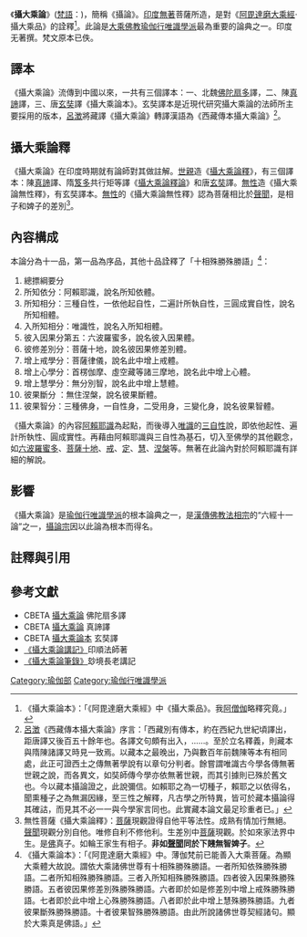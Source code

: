 {{佛教}}
《'''攝大乘論'''》([[梵語|梵語]]：{{IAST|Mahāyāna-samgraha}})，簡稱《攝論》。[[印度|印度]][[無著|無著]]菩薩所造，是對《[[阿毘達磨大乘經|阿毘達磨大乘經]]·攝大乘品》的詮釋<ref>《攝大乘論本》：「《阿毘達磨大乘經》中《攝大乘品》。我[[無著|阿僧伽]]略釋究竟。」</ref>。此論是[[大乘佛教|大乘佛教]][[瑜伽行唯識學派|瑜伽行唯識學派]]最為重要的論典之一。印度无著撰。梵文原本已佚。

==譯本==
《攝大乘論》流傳到中國以來，一共有三個譯本：一、北魏[[佛陀扇多|佛陀扇多]]譯，二、陳[[真諦|真諦]]譯，三、唐[[玄奘|玄奘]]譯《攝大乘論本》。玄奘譯本是近現代研究攝大乘論的法師所主要採用的版本，[[呂澂|呂澂]]將藏譯《攝大乘論》轉譯漢語為《西藏傳本攝大乘論》<ref>[[呂澂|呂澂]]《西藏傳本攝大乘論》序言：「西藏別有傳本，約在西紀九世紀頃譯出，距唐譯又後百五十餘年也。各譯文句頗有出入，……。至於立名釋義，則藏本與隋陳諸譯又時見一致焉。以藏本之最晚出，乃與數百年前魏陳等本有相同處，此正可證西土之傳無著學說有以章句分判者。餘嘗謂唯識古今學各傳無著世親之說，而各異文，如奘師傳今學亦依無著世親，而其引據則已殊於舊文也。今以藏本攝論證之，此說彌信。如賴耶之為一切種子，賴耶之以依得名，聞熏種子之為無漏因緣，至三性之解釋，凡古學之所特異，皆可於藏本攝論得其確詁，而見其不必一一與今學家言同也。此實藏本論文最足珍重者已。」</ref>。

==攝大乘論釋==
《攝大乘論》在印度時期就有論師對其做註解。[[世親|世親]]造《[[攝大乘論釋|攝大乘論釋]]》，有三個譯本：陳[[真諦|真諦]]譯、隋[[達磨笈多|笈多]]共行矩等譯《[[攝大乘論釋論|攝大乘論釋論]]》和唐[[玄奘|玄奘]]譯。[[無性|無性]]造《攝大乘論無性釋》，有玄奘譯本。[[無性|無性]]的《攝大乘論無性釋》認為菩薩相比於[[聲聞|聲聞]]，是相子和婢子的差別<ref>無性菩薩《攝大乘論釋》：[[菩薩|菩薩]]現觀證得自他平等法性。成熟有情加行無絕。[[聲聞|聲聞]]現觀分別自他。唯修自利不修他利。生差別中[[菩薩|菩薩]]現觀。於如來家法界中生。是[[佛|佛]]真子。如輪王家生有相子。'''非如[[聲聞|聲聞]]同於下賤無智婢子'''。</ref>。

==內容構成==
本論分為十一品，第一品為序品，其他十品詮釋了「十相殊勝殊勝語」<ref>《攝大乘論本》：「《阿毘達磨大乘經》中。薄伽梵前已能善入大乘菩薩。為顯大乘體大故說。謂依大乘諸佛世尊有十相殊勝殊勝語。一者所知依殊勝殊勝語。二者所知相殊勝殊勝語。三者入所知相殊勝殊勝語。四者彼入因果殊勝殊勝語。五者彼因果修差別殊勝殊勝語。六者即於如是修差別中增上戒殊勝殊勝語。七者即於此中增上心殊勝殊勝語。八者即於此中增上慧殊勝殊勝語。九者彼果斷殊勝殊勝語。十者彼果智殊勝殊勝語。由此所說諸佛世尊契經諸句。顯於大乘真是佛語。」</ref>：
# 總摽綱要分
# 所知依分：阿賴耶識，說名所知依體。
# 所知相分：三種自性，一依他起自性，二遍計所執自性，三圓成實自性，說名所知相體。
# 入所知相分：唯識性，說名入所知相體。
# 彼入因果分第五：六波羅蜜多，說名彼入因果體。
# 彼修差別分：菩薩十地，說名彼因果修差別體。
# 增上戒學分：菩薩律儀，說名此中增上戒體。
# 增上心學分：首楞伽摩、虛空藏等諸三摩地，說名此中增上心體。
# 增上慧學分：無分別智，說名此中增上慧體。
# 彼果斷分 ：無住涅槃，說名彼果斷體。
# 彼果智分：三種佛身，一自性身，二受用身，三變化身，說名彼果智體。

《攝大乘論》的內容[[阿賴耶識|阿賴耶識]]為起點，而後導入[[唯識|唯識]]的[[三自性|三自性]]說，即依他起性、遍計所執性、圓成實性。再藉由阿賴耶識與三自性為基石，切入至佛學的其他觀念，如[[六波羅蜜多|六波羅蜜多]]、[[菩薩十地|菩薩十地]]、[[持戒|戒]]、[[定|定]]、[[慧|慧]]、[[涅槃|涅槃]]等。無著在此論內對於阿賴耶識有詳細的解說。

==影響==
《攝大乘論》是[[瑜伽行唯識學派|瑜伽行唯識學派]]的根本論典之一，是[[漢傳佛教|漢傳佛教]][[法相宗|法相宗]]的“六經十一論”之一，[[攝論宗|攝論宗]]因以此論為根本而得名。

==註釋與引用==
{{reflist|2}}

==參考文獻==
* CBETA [https://web.archive.org/web/20100920052712/http://cbeta.org/result/T31/T31n1592.htm 攝大乘論] 佛陀扇多譯
* CBETA [https://web.archive.org/web/20101224000017/http://cbeta.org/result/T31/T31n1593.htm 攝大乘論] 真諦譯
* CBETA [https://web.archive.org/web/20101223235639/http://cbeta.org/result/T31/T31n1594.htm 攝大乘論本] 玄奘譯
* [https://web.archive.org/web/20111010044923/http://www.yinshun.org.tw/books/15/yinshun15-00.html 《攝大乘論講記》]印順法師著
* [https://web.archive.org/web/20111113222653/http://fayun.org/index.php/lecture 《攝大乘論筆錄》]玅境長老講記

{{China-buddhism-book-zhongguan}}
{{唯识}}

[[Category:瑜伽部|Category:瑜伽部]]
[[Category:瑜伽行唯識學派|Category:瑜伽行唯識學派]]